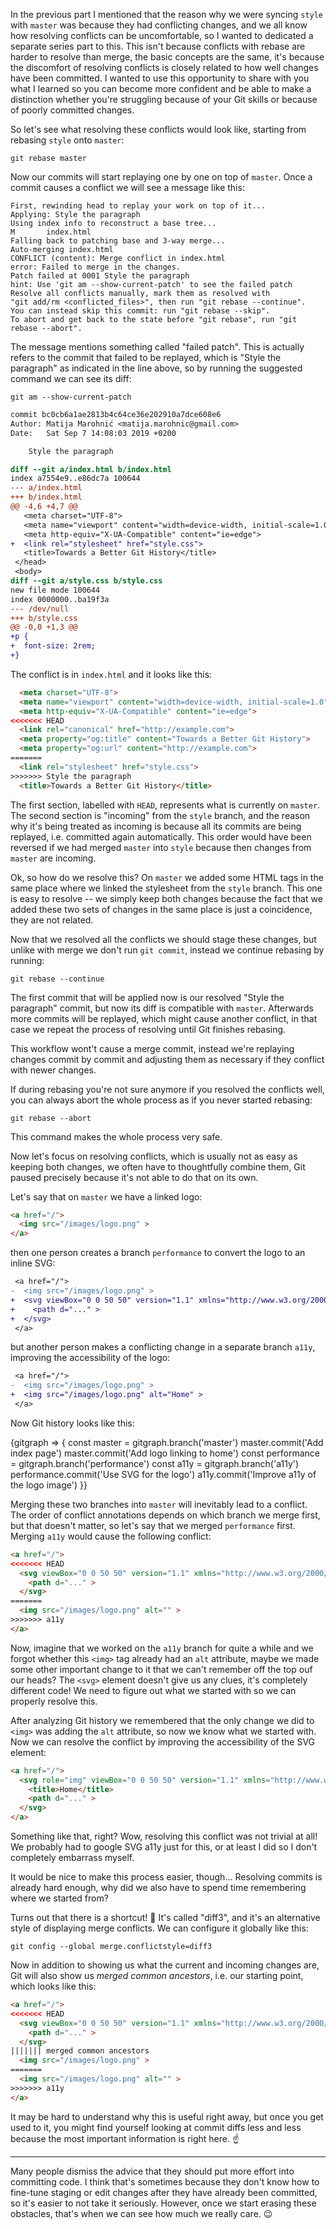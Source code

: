 In the previous part I mentioned that the reason why we were syncing `style` with `master` was because they had conflicting changes, and we all know how resolving conflicts can be uncomfortable, so I wanted to dedicated a separate series part to this. This isn't because conflicts with rebase are harder to resolve than merge, the basic concepts are the same, it's because the discomfort of resolving conflicts is closely related to how well changes have been committed. I wanted to use this opportunity to share with you what I learned so you can become more confident and be able to make a distinction whether you're struggling because of your Git skills or because of poorly committed changes.

So let's see what resolving these conflicts would look like, starting from rebasing `style` onto `master`:

```shell
git rebase master
```

Now our commits will start replaying one by one on top of `master`. Once a commit causes a conflict we will see a message like this:

```
First, rewinding head to replay your work on top of it...
Applying: Style the paragraph
Using index info to reconstruct a base tree...
M       index.html
Falling back to patching base and 3-way merge...
Auto-merging index.html
CONFLICT (content): Merge conflict in index.html
error: Failed to merge in the changes.
Patch failed at 0001 Style the paragraph
hint: Use 'git am --show-current-patch' to see the failed patch
Resolve all conflicts manually, mark them as resolved with
"git add/rm <conflicted_files>", then run "git rebase --continue".
You can instead skip this commit: run "git rebase --skip".
To abort and get back to the state before "git rebase", run "git rebase --abort".
```

The message mentions something called "failed patch". This is actually refers to the commit that failed to be replayed, which is "Style the paragraph" as indicated in the line above, so by running the suggested command we can see its diff:

```shell
git am --show-current-patch
```

```diff
commit bc0cb6a1ae2813b4c64ce36e202910a7dce608e6
Author: Matija Marohnić <matija.marohnic@gmail.com>
Date:   Sat Sep 7 14:08:03 2019 +0200

    Style the paragraph

diff --git a/index.html b/index.html
index a7554e9..e86dc7a 100644
--- a/index.html
+++ b/index.html
@@ -4,6 +4,7 @@
   <meta charset="UTF-8">
   <meta name="viewport" content="width=device-width, initial-scale=1.0">
   <meta http-equiv="X-UA-Compatible" content="ie=edge">
+  <link rel="stylesheet" href="style.css">
   <title>Towards a Better Git History</title>
 </head>
 <body>
diff --git a/style.css b/style.css
new file mode 100644
index 0000000..ba19f3a
--- /dev/null
+++ b/style.css
@@ -0,0 +1,3 @@
+p {
+  font-size: 2rem;
+}
```

The conflict is in `index.html` and it looks like this:

```html
  <meta charset="UTF-8">
  <meta name="viewport" content="width=device-width, initial-scale=1.0">
  <meta http-equiv="X-UA-Compatible" content="ie=edge">
<<<<<<< HEAD
  <link rel="canonical" href="http://example.com">
  <meta property="og:title" content="Towards a Better Git History">
  <meta property="og:url" content="http://example.com">
=======
  <link rel="stylesheet" href="style.css">
>>>>>>> Style the paragraph
  <title>Towards a Better Git History</title>
```

The first section, labelled with `HEAD`, represents what is currently on `master`. The second section is "incoming" from the `style` branch, and the reason why it's being treated as incoming is because all its commits are being replayed, i.e. committed again automatically. This order would have been reversed if we had merged `master` into `style` because then changes from `master` are incoming.

Ok, so how do we resolve this? On `master` we added some HTML tags in the same place where we linked the stylesheet from the `style` branch. This one is easy to resolve -- we simply keep both changes because the fact that we added these two sets of changes in the same place is just a coincidence, they are not related.

Now that we resolved all the conflicts we should stage these changes, but unlike with merge we don't run `git commit`, instead we continue rebasing by running:

```shell
git rebase --continue
```

The first commit that will be applied now is our resolved "Style the paragraph" commit, but now its diff is compatible with `master`. Afterwards more commits will be replayed, which might cause another conflict, in that case we repeat the process of resolving until Git finishes rebasing.

This workflow wont't cause a merge commit, instead we're replaying changes commit by commit and adjusting them as necessary if they conflict with newer changes.

If during rebasing you're not sure anymore if you resolved the conflicts well, you can always abort the whole process as if you never started rebasing:

```shell
git rebase --abort
```

This command makes the whole process very safe.

Now let's focus on resolving conflicts, which is usually not as easy as keeping both changes, we often have to thoughtfully combine them, Git paused precisely because it's not able to do that on its own.

Let's say that on `master` we have a linked logo:

```html
<a href="/">
  <img src="/images/logo.png" >
</a>
```

then one person creates a branch `performance` to convert the logo to an inline SVG:

```diff
 <a href="/">
-  <img src="/images/logo.png" >
+  <svg viewBox="0 0 50 50" version="1.1" xmlns="http://www.w3.org/2000/svg">
+    <path d="..." >
+  </svg>
 </a>
```

but another person makes a conflicting change in a separate branch `a11y`, improving the accessibility of the logo:

```diff
 <a href="/">
-  <img src="/images/logo.png" >
+  <img src="/images/logo.png" alt="Home" >
 </a>
```

Now Git history looks like this:

<Gitgraph>
  {gitgraph => {
    const master = gitgraph.branch('master')
    master.commit('Add index page')
    master.commit('Add logo linking to home')
    const performance = gitgraph.branch('performance')
    const a11y = gitgraph.branch('a11y')
    performance.commit('Use SVG for the logo')
    a11y.commit('Improve a11y of the logo image')
  }}
</Gitgraph>

Merging these two branches into `master` will inevitably lead to a conflict. The order of conflict annotations depends on which branch we merge first, but that doesn't matter, so let's say that we merged `performance` first. Merging `a11y` would cause the following conflict:

```html
<a href="/">
<<<<<<< HEAD
  <svg viewBox="0 0 50 50" version="1.1" xmlns="http://www.w3.org/2000/svg">
    <path d="..." >
  </svg>
=======
  <img src="/images/logo.png" alt="" >
>>>>>>> a11y
</a>
```

Now, imagine that we worked on the `a11y` branch for quite a while and we forgot whether this `<img>` tag already had an `alt` attribute, maybe we made some other important change to it that we can't remember off the top ouf our heads? The `<svg>` element doesn't give us any clues, it's completely different code! We need to figure out what we started with so we can properly resolve this.

After analyzing Git history we remembered that the only change we did to `<img>` was adding the `alt` attribute, so now we know what we started with. Now we can resolve the conflict by improving the accessibility of the SVG element:

```html
<a href="/">
  <svg role="img" viewBox="0 0 50 50" version="1.1" xmlns="http://www.w3.org/2000/svg">
    <title>Home</title>
    <path d="..." >
  </svg>
</a>
```

Something like that, right? Wow, resolving this conflict was not trivial at all! We probably had to google SVG a11y just for this, or at least I did so I don't completely embarrass myself.

It would be nice to make this process easier, though... Resolving commits is already hard enough, why did we also have to spend time remembering where we started from?

Turns out that there is a shortcut! 🎉 It's called "diff3", and it's an alternative style of displaying merge conflicts. We can configure it globally like this:

```shell
git config --global merge.conflictstyle=diff3
```

Now in addition to showing us what the current and incoming changes are, Git will also show us _merged common ancestors_, i.e. our starting point, which looks like this:

```html
<a href="/">
<<<<<<< HEAD
  <svg viewBox="0 0 50 50" version="1.1" xmlns="http://www.w3.org/2000/svg">
    <path d="..." >
  </svg>
||||||| merged common ancestors
  <img src="/images/logo.png" >
=======
  <img src="/images/logo.png" alt="" >
>>>>>>> a11y
</a>
```

It may be hard to understand why this is useful right away, but once you get used to it, you might find yourself looking at commit diffs less and less because the most important information is right here. ☝️

---

Many people dismiss the advice that they should put more effort into committing code. I think that's sometimes because they don't know how to fine-tune staging or edit changes after they have already been committed, so it's easier to not take it seriously. However, once we start erasing these obstacles, that's when we can see how much we really care. 😉
